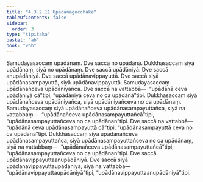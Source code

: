 ```yaml
---
title: "4.3.2.11 Upādānagocchaka"
tableOfContents: false
sidebar:
  order: 3
type: "tipitaka"
basket: "ab"
book: "vbh"
---
```



<DynamicBreadcrumb />

<Paragraph number="853" book="vbh">
Samudayasaccaṃ upādānaṃ. Dve saccā no upādānā. Dukkhasaccaṃ siyā upādānaṃ, siyā no upādānaṃ. Dve saccā upādāniyā. Dve saccā anupādāniyā. Dve saccā upādānavippayuttā. Dve saccā siyā upādānasampayuttā, siyā upādānavippayuttā. Samudayasaccaṃ upādānañceva upādāniyañca. Dve saccā na vattabbā—  “upādānā ceva upādāniyā cā”tipi, “upādāniyā ceva no ca upādānā”tipi. Dukkhasaccaṃ siyā upādānañceva upādāniyañca, siyā upādāniyañceva no ca upādānaṃ. Samudayasaccaṃ siyā upādānañceva upādānasampayuttañca, siyā na vattabbaṃ—  “upādānañceva upādānasampayuttañcā”tipi, “upādānasampayuttañceva no ca upādānan”tipi. Dve saccā na vattabbā—  “upādānā ceva upādānasampayuttā cā”tipi, “upādānasampayuttā ceva no ca upādānā”tipi. Dukkhasaccaṃ siyā upādānañceva upādānasampayuttañca, siyā upādānasampayuttañceva no ca upādānaṃ, siyā na vattabbaṃ—  “upādānañceva upādānasampayuttañcā”tipi, “upādānasampayuttañceva no ca upādānan”tipi. Dve saccā upādānavippayuttaanupādāniyā. Dve saccā siyā upādānavippayuttaupādāniyā, siyā na vattabbā—  “upādānavippayuttaupādāniyā”tipi, “upādānavippayuttaanupādāniyā”tipi.
</Paragraph>